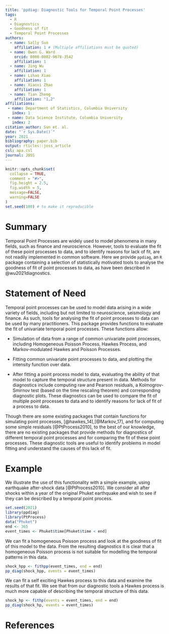 ```yaml
---
title: 'ppdiag: Diagnostic Tools for Temporal Point Processes'
tags:
  - R
  - Diagnostics
  - Goodness of fit
  - Temporal Point Processes
authors:
  - name: Sally Sun
    affiliation: 1 # (Multiple affiliations must be quoted)
  - name: Owen G. Ward
    orcid: 0000-0002-9678-3542
    affiliation: 1
  - name: Jing Wu
    affiliation: 1
  - name: Lihao Xiao
    affiliation: 1
  - name: Xiaoxi Zhao
    affiliation: 1
  - name: Tian Zheng
    affiliation: "1,2"
affiliations:
 - name: Department of Statistics, Columbia University
   index: 1
 - name: Data Science Institute, Columbia University
   index: 2
citation_author: Sun et. al.
date: "`r Sys.Date()`"
year: 2021
bibliography: paper.bib
output: rticles::joss_article
csl: apa.csl
journal: JOSS
---
```


```r
knitr::opts_chunk$set(
  collapse = TRUE,
  comment = "#>",
  fig.height = 2.5,
  fig.width = 5,
  message=FALSE,
  warning=FALSE
)
set.seed(100) # to make it reproducible
```

# Summary

Temporal Point Processes are widely used to model
phenomena in many fields, such as finance and neuroscience.
However, tools to evaluate the fit of these point
processes to data, and to identify reasons for lack of
fit, are not readily implemented in common software.
Here we provide `ppdiag`, an `R`
package containing a 
selection of statistically motivated
tools to analyse the goodness of fit of point processes to
data, as have been described in @wu2021diagnostics.

# Statement of Need
Temporal point processes can be used to model data arising in a wide
variety of fields, including but not limited to neuroscience, seismology
and finance. As such, tools for analysing the fit of 
point processes to data can be used by many practitioners.
This package provides functions to evaluate the fit of
univariate temporal point processes. These functions allow: 

- Simulation 
of data from a range of common univariate point processes,
including Homogeneous 
Poisson Process, Hawkes Process, and Markov-modulated Hawkes and Poisson
Processes. 

- Fitting common univariate point processes to data,
and plotting the intensity function over data. 

- After fitting a point process model to data, evaluating the 
ability of that model to capture the temporal
structure present in data.
Methods for diagnostics include computing raw and Pearson residuals,
a Kolmogrov-Smirnov 
test (based on the time rescaling theorem)
and corresponding diagnostic plots. These diagnostics can be used to 
compare the fit of multiple point processes to data and to
identify reasons for lack of fit of a process to data.


Though there are some existing 
packages that contain functions for simulating point 
processes, [@hawkes_14],[@Markov_17],
and for computing some 
simple residuals [@PtProcess2010],
to the best of our knowledge, 
there are no existing packages that provide methods for
diagnostics of different 
temporal point processes and for comparing the fit of these point processes. 
These diagnostic tools are useful to identify problems in model 
fitting and understand the causes of this lack of fit.

# Example

We illustrate the use of this functionality
with a simple example, using earthquake after-shock data
[@PtProcess2010]. We consider all after shocks within a
year of the original Phuket earthquake and wish to see 
if they can be described by a temporal point process.

```r
set.seed(2021) 
library(ppdiag)
library(PtProcess)
data("Phuket")
end <- 365
event_times <- Phuket$time[Phuket$time < end]
```

We can fit a homogeneous Poisson process and look at the
goodness of fit of this model to the data. From the resulting 
diagnostics it is clear that a homogeneous Poisson process
is not suitable for modelling the temporal patterns in this 
data.

```r
shock_hpp <- fithpp(event_times, end = end)
pp_diag(shock_hpp, events = event_times)
```

We can fit a self exciting Hawkes process to this
data and examine the results of that fit. We see that from our
diagnostic tools a Hawkes process is much more capable of
describing the temporal structure of this data.
<!-- Examining the results of the Kolmogrov-Smirnov test, based -->
<!-- on the time rescaling theorem [@brown2002time], indicates that -->
<!-- a Hawkes process better describes these events. -->

```r
shock_hp <- fithp(events = event_times, end = end)
pp_diag(shock_hp, events = event_times)
```





# References

